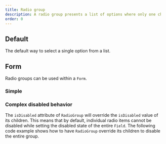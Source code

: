 ```yaml
---
title: Radio group
description: A radio group presents a list of options where only one choice can be selected.
order: 0
---
```



## Default

The default way to select a single option from a list.

<Example Component={RadioGroupDefault} packageName="@atlaskit/radio" />

## Form

Radio groups can be used within a `Form`.

### Simple

<Example Component={RadioGroupFormSimple} packageName="@atlaskit/radio"/>

### Complex disabled behavior

The `isDisabled` attribute of `RadioGroup` will override the `isDisabled` value of its children. This means that by default, individual radio items cannot be disabled while setting the disabled state of the entire `Field`. The following code example shows how to have `RadioGroup` override its children to disable the entire group.

<Example Component={RadioGroupFormComplexDisabled} packageName="@atlaskit/radio"/>
